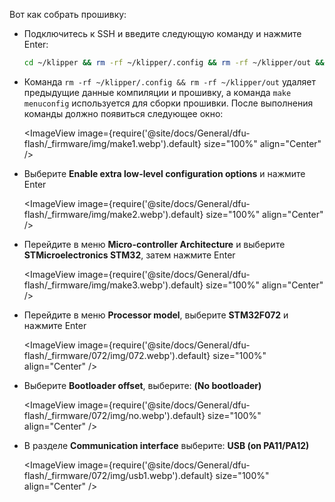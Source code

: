 Вот как собрать прошивку:
* Подключитесь к SSH и введите следующую команду и нажмите Enter:

    ```bash
    cd ~/klipper && rm -rf ~/klipper/.config && rm -rf ~/klipper/out && make menuconfig
    ```

* Команда `rm -rf ~/klipper/.config && rm -rf ~/klipper/out` удаляет предыдущие данные компиляции и прошивку, а команда `make menuconfig` используется для сборки прошивки. После выполнения команды должно появиться следующее окно:

    <ImageView image={require('@site/docs/General/dfu-flash/_firmware/img/make1.webp').default} size="100%" align="Center" />

* Выберите **Enable extra low-level configuration options** и нажмите Enter

    <ImageView image={require('@site/docs/General/dfu-flash/_firmware/img/make2.webp').default} size="100%" align="Center" />

* Перейдите в меню **Micro-controller Architecture** и выберите **STMicroelectronics STM32**, затем нажмите Enter

    <ImageView image={require('@site/docs/General/dfu-flash/_firmware/img/make3.webp').default} size="100%" align="Center" />

* Перейдите в меню **Processor model**, выберите **STM32F072** и нажмите Enter

    <ImageView image={require('@site/docs/General/dfu-flash/_firmware/072/img/072.webp').default} size="100%" align="Center" />

* Выберите **Bootloader offset**, выберите: **(No bootloader)**

    <ImageView image={require('@site/docs/General/dfu-flash/_firmware/072/img/no.webp').default} size="100%" align="Center" />

* В разделе **Communication interface** выберите: **USB (on PA11/PA12)**

    <ImageView image={require('@site/docs/General/dfu-flash/_firmware/072/img/usb1.webp').default} size="100%" align="Center" />
